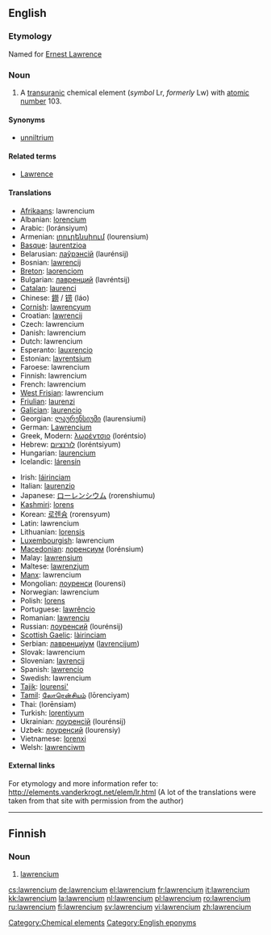 {{see|Lawrencium}}
==English==
{{elements|Lr|nobelium|No|rutherfordium|Rf}}

===Etymology===
Named for [[w:Ernest Lawrence|Ernest Lawrence]]

===Noun===
{{en-noun|-}}
{{wikipedia}}

# A [[transuranic]] chemical element (''symbol'' Lr, ''formerly'' Lw) with [[atomic number]] 103.

====Synonyms====
* [[unniltrium]]

====Related terms====
* [[w:Ernest Lawrence|Lawrence]]

====Translations====
{{top}}
* [[Afrikaans]]: lawrencium
* Albanian: [[lorencium]]
* Arabic: {{Arab|[[لورنسيوم]]}} (loránsiyum) {{m}}
* Armenian: [[լոուրենսիում]] (lourensium)
* [[Basque]]: [[laurentzioa]]
* Belarusian: [[лаўрэнсiй]] (laurénsij) {{m}}
* Bosnian: [[lawrencij]]
* [[Breton]]: [[laorenciom]]
* Bulgarian: [[лавренций]] (lavréntsij) {{m}}
* [[Catalan]]: [[laurenci]]
* Chinese: [[鐒]] / [[铹]] (láo)
* [[Cornish]]: [[lawrencyum]]
* Croatian: [[lawrencij]]
* Czech: lawrencium
* Danish: lawrencium
* Dutch: lawrencium {{n}}
* Esperanto: [[lauxrencio]]
* Estonian: [[lavrentsium]]
* Faroese: lawrencium
* Finnish: lawrencium
* French: lawrencium {{m}}
* [[West Frisian]]: lawrencium
* [[Friulian]]: [[laurenzi]]
* [[Galician]]: [[laurencio]]
* Georgian: [[ლაურენსიუმი]] (laurensiumi)
* German: [[Lawrencium]] {{n}}
* Greek, Modern: [[λωρέντσιο]] (loréntsio) {{n}}
* Hebrew: [[לורנציום]] (loréntsiyum)
* Hungarian: [[laurencium]]
* Icelandic: [[lárensín]]
{{mid}}
* Irish: [[láirinciam]]
* Italian: [[laurenzio]] {{m}}
* Japanese: [[ローレンシウム]] (rorenshiumu)
* [[Kashmiri]]: [[lorens]]
* Korean: [[로렌슘]] (rorensyum)
* Latin: lawrencium
* Lithuanian: [[lorensis]]
* [[Luxembourgish]]: lawrencium
* [[Macedonian]]: [[лоренсиум]] (lorénsium) {{m}}
* Malay: [[lawrensium]]
* Maltese: [[lawrenzjum]]
* [[Manx]]: lawrencium
* Mongolian: [[лоуренси]] (lourensi)
* Norwegian: lawrencium
* Polish: [[lorens]] {{m}}
* Portuguese: [[lawrêncio]] {{m}}
* Romanian: [[lawrenciu]] {{n}}
* Russian: [[лоуренсий]] (lourénsij) {{m}}
* [[Scottish Gaelic]]: [[làirinciam]]
* Serbian: [[лавренциjум]] ([[lavrencijum]]) {{m}}
* Slovak: lawrencium
* Slovenian: [[lavrencij]]
* Spanish: [[lawrencio]] {{m}}
* Swedish: lawrencium
* [[Tajik]]: [[lourensi']]
* [[Tamil]]: [[லோரென்சியம்]] (lōrenciyam)
* Thai: {{Thai|[[ลอร์เรนเซียม]]}} (lorēnsiam)
* Turkish: [[lorentiyum]]
* Ukrainian: [[лоуренсiй]] (lourénsij) {{m}}
* Uzbek: [[лоуренсий]] (lourensiy)
* Vietnamese: [[lorenxi]]
* Welsh: [[lawrenciwm]]
{{bottom}}

====External links====
For etymology and more information refer to:
http://elements.vanderkrogt.net/elem/lr.html
(A lot of the translations were taken from that site with permission from the author)

<!--SOED-->

[[Category:Chemical elements]]
[[Category:English eponyms]]

----

==Finnish==
{{wikipedia|lang=fi}}

===Noun===
{{fi-noun}}

# {{element|lang=fi}} [[#English|lawrencium]]

[[cs:lawrencium]]
[[de:lawrencium]]
[[el:lawrencium]]
[[fr:lawrencium]]
[[it:lawrencium]]
[[kk:lawrencium]]
[[la:lawrencium]]
[[nl:lawrencium]]
[[pl:lawrencium]]
[[ro:lawrencium]]
[[ru:lawrencium]]
[[fi:lawrencium]]
[[sv:lawrencium]]
[[vi:lawrencium]]
[[zh:lawrencium]]